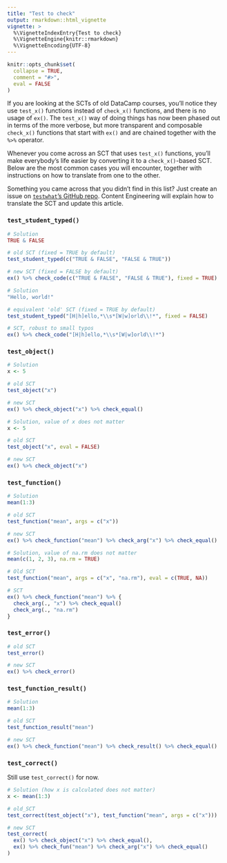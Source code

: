 ```yaml
---
title: "Test to check"
output: rmarkdown::html_vignette
vignette: >
  %\VignetteIndexEntry{Test to check}
  %\VignetteEngine{knitr::rmarkdown}
  %\VignetteEncoding{UTF-8}
---
```


```r
knitr::opts_chunk$set(
  collapse = TRUE,
  comment = "#>",
  eval = FALSE
)
```

If you are looking at the SCTs of old DataCamp courses, you'll notice they use `test_x()` functions instead of `check_x()` functions, and there is no usage of `ex()`. The `test_x()` way of doing things has now been phased out in terms of the more verbose, but more transparent and composable `check_x()` functions that start with `ex()` and are chained together with the `%>%` operator.

Whenever you come across an SCT that uses `test_x()` functions, you'll make everybody's life easier by converting it to a `check_x()`-based SCT. Below are the most common cases you will encounter, together with instructions on how to translate from one to the other.

Something you came across that you didn't find in this list? Just create an issue on [`testwhat`'s GitHub repo](https://github.com/datacamp/testwhat). Content Engineering will explain how to translate the SCT and update this article.

### `test_student_typed()`

```r
# Solution
TRUE & FALSE

# old SCT (fixed = TRUE by default)
test_student_typed(c("TRUE & FALSE", "FALSE & TRUE"))

# new SCT (fixed = FALSE by default)
ex() %>% check_code(c("TRUE & FALSE", "FALSE & TRUE"), fixed = TRUE)
```

```r
# Solution
"Hello, world!"

# equivalent 'old' SCT (fixed = TRUE by default)
test_student_typed("[H|h]ello,*\\s*[W|w]orld\\!*", fixed = FALSE)

# SCT, robust to small typos
ex() %>% check_code("[H|h]ello,*\\s*[W|w]orld\\!*")
```

### `test_object()`

```r
# Solution
x <- 5

# old SCT
test_object("x")

# new SCT
ex() %>% check_object("x") %>% check_equal()
```

```r
# Solution, value of x does not matter
x <- 5

# old SCT
test_object("x", eval = FALSE)

# new SCT
ex() %>% check_object("x")
```

### `test_function()`

```r
# Solution
mean(1:3)

# old SCT
test_function("mean", args = c("x"))

# new SCT
ex() %>% check_function("mean") %>% check_arg("x") %>% check_equal()
```

```r
# Solution, value of na.rm does not matter
mean(c(1, 2, 3), na.rm = TRUE)

# Old SCT
test_function("mean", args = c("x", "na.rm"), eval = c(TRUE, NA))

# SCT
ex() %>% check_function("mean") %>% {
  check_arg(., "x") %>% check_equal()
  check_arg(., "na.rm")
}
```

### `test_error()`

```r
# old SCT
test_error()

# new SCT
ex() %>% check_error()
```

### `test_function_result()`

```r
# Solution
mean(1:3)

# old SCT
test_function_result("mean")

# new SCT
ex() %>% check_function("mean") %>% check_result() %>% check_equal()
```

### `test_correct()`

Still use `test_correct()` for now.

```r
# Solution (how x is calculated does not matter)
x <- mean(1:3)

# old_SCT
test_correct(test_object("x"), test_function("mean", args = c("x")))

# new SCT
test_correct(
  ex() %>% check_object("x") %>% check_equal(),
  ex() %>% check_fun("mean") %>% check_arg("x") %>% check_equal()
)
```


